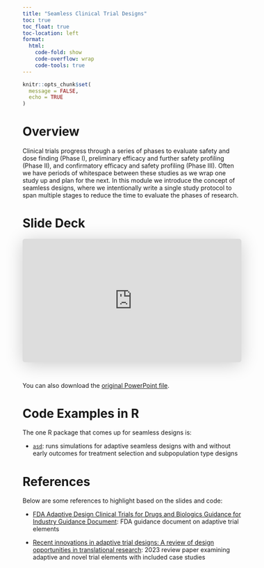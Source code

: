 ```yaml
---
title: "Seamless Clinical Trial Designs"
toc: true
toc_float: true
toc-location: left
format:
  html:
    code-fold: show
    code-overflow: wrap 
    code-tools: true
---
```


```r
knitr::opts_chunk$set(
  message = FALSE,
  echo = TRUE
)
```


# Overview

Clinical trials progress through a series of phases to evaluate safety and dose finding (Phase I), preliminary efficacy and further safety profiling (Phase II), and confirmatory efficacy and safety profiling (Phase III). Often we have periods of whitespace between these studies as we wrap one study up and plan for the next. In this module we introduce the concept of seamless designs, where we intentionally write a single study protocol to span multiple stages to reduce the time to evaluate the phases of research.


# Slide Deck

<iframe class="speakerdeck-iframe" style="border: 0px; background: rgba(0, 0, 0, 0.1) padding-box; margin: 0px; padding: 0px; border-radius: 6px; box-shadow: rgba(0, 0, 0, 0.2) 0px 5px 40px; width: 100%; height: auto; aspect-ratio: 560 / 315;" frameborder="0" src="https://speakerdeck.com/player/3454094432fb4971b71e8e61c7be57f1" title="Seamless Trial Designs" allowfullscreen="true" data-ratio="1.7777777777777777"></iframe>

&nbsp;

You can also download the [original PowerPoint file](../files/Slides/10_seamless_designs.pptx).


# Code Examples in R

The one R package that comes up for seamless designs is:

* [`asd`](https://cran.r-project.org/web/packages/asd/): runs simulations for adaptive seamless designs with and without early outcomes for treatment selection and subpopulation type designs


# References

Below are some references to highlight based on the slides and code:

* [FDA Adaptive Design Clinical Trials for Drugs and Biologics Guidance for Industry Guidance Document](https://www.fda.gov/regulatory-information/search-fda-guidance-documents/adaptive-design-clinical-trials-drugs-and-biologics-guidance-industry): FDA guidance document on adaptive trial elements

* [Recent innovations in adaptive trial designs: A review of design opportunities in translational research](https://www.cambridge.org/core/journals/journal-of-clinical-and-translational-science/article/recent-innovations-in-adaptive-trial-designs-a-review-of-design-opportunities-in-translational-research/614EAFEA5E89CA035E82E152AF660E5D?utm_campaign=shareaholic&utm_medium=copy_link&utm_source=bookmark): 2023 review paper examining adaptive and novel trial elements with included case studies
